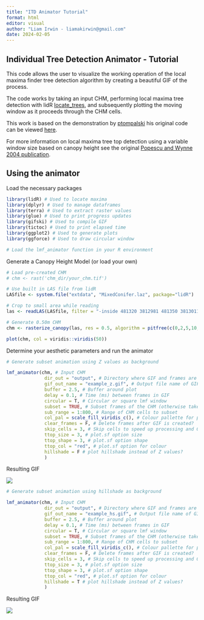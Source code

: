 ```yaml
---
title: "ITD Animator Tutorial"
format: html
editor: visual
author: "Liam Irwin - liamakirwin@gmail.com"
date: 2024-02-05
---
```


## Individual Tree Detection Animator - Tutorial

This code allows the user to visualize the working operation of the local maxima finder tree detection algorithm by creating a beautiful GIF of the process.

The code works by taking an input CHM, performing local maxima tree detection with lidR [locate_trees](https://rdrr.io/cran/lidR/man/locate_trees.html "lidR info page on locate_trees"), and subsequently plotting the moving window as it proceeds through the CHM cells.

This work is based on the demonstration by [ptompalski](https://github.com/ptompalski) his original code can be viewed [here](https://gist.github.com/ptompalski/94904eca2e1628fb52010c2890431715).

For more information on local maxima tree top detection using a variable window size based on canopy height see the original [Popescu and Wynne 2004 publication](https://doi.org/10.14358/PERS.70.5.589).

## Using the animator

Load the necessary packages

```r
library(lidR) # Used to locate maxima
library(dplyr) # Used to manage dataframes
library(terra) # Used to extract raster values
library(glue) # Used to print progress updates
library(gifski) # Used to compile GIF
library(tictoc) # Used to print elapsed time
library(ggplot2) # Used to generate plots
library(ggforce) # Used to draw circular window

# Load the lmf_animator function in your R environment
```

Generate a Canopy Height Model (or load your own)

```r
# Load pre-created CHM
# chm <- rast('chm_dir/your_chm.tif')

# Use built in LAS file from lidR
LASfile <- system.file("extdata", "MixedConifer.laz", package="lidR")

# Crop to small area while reading
las <- readLAS(LASfile, filter = "-inside 481320 3812981 481350 3813011")

# Generate 0.50m CHM
chm <- rasterize_canopy(las, res = 0.5, algorithm = pitfree(c(0,2,5,10,15), c(0, 1.5)))

plot(chm, col = viridis::viridis(50))
```

Determine your aesthetic parameters and run the animator

```r
# Generate subset animation using Z values as background

lmf_animator(chm, # Input CHM
              dir_out = "output", # Directory where GIF and frames are saved
              gif_out_name = "example_z.gif", # Output file name of GIF
              buffer = 2.5, # Buffer around plot
              delay = 0.1, # Time (ms) between frames in GIF
              circular = T, # Circular or square lmf window
              subset = TRUE, # Subset frames of the CHM (otherwise takes a long time)
              sub_range = 1:800, # Range of CHM cells to subset
              col_pal = scale_fill_viridis_c(), # Colour pallette for plotting CHM/hillshade
              clear_frames = F, # Delete frames after GIF is created?
              skip_cells = 3, # Skip cells to speed up processing and GIF playback (1 = do not skip)
              ttop_size = 3, # plot.sf option size
              ttop_shape = 3, # plot.sf option shape
              ttop_col = "red", # plot.sf option for colour
              hillshade = F # plot hillshade instead of Z values?
              )
```

Resulting GIF

![](output/example_z.gif)

```r
# Generate subset animation using hillshade as background

lmf_animator(chm, # Input CHM
              dir_out = "output", # Directory where GIF and frames are saved
              gif_out_name = "example_hs.gif", # Output file name of GIF
              buffer = 2.5, # Buffer around plot
              delay = 0.1, # Time (ms) between frames in GIF
              circular = T, # Circular or square lmf window
              subset = TRUE, # Subset frames of the CHM (otherwise takes a long time)
              sub_range = 1:800, # Range of CHM cells to subset
              col_pal = scale_fill_viridis_c(), # Colour pallette for plotting CHM/hillshade
              clear_frames = F, # Delete frames after GIF is created?
              skip_cells = 3, # Skip cells to speed up processing and GIF playback (1 = do not skip)
              ttop_size = 3, # plot.sf option size
              ttop_shape = 3, # plot.sf option shape
              ttop_col = "red", # plot.sf option for colour
              hillshade = T # plot hillshade instead of Z values?
              )
```

Resulting GIF

![](output/example_hs.gif)
